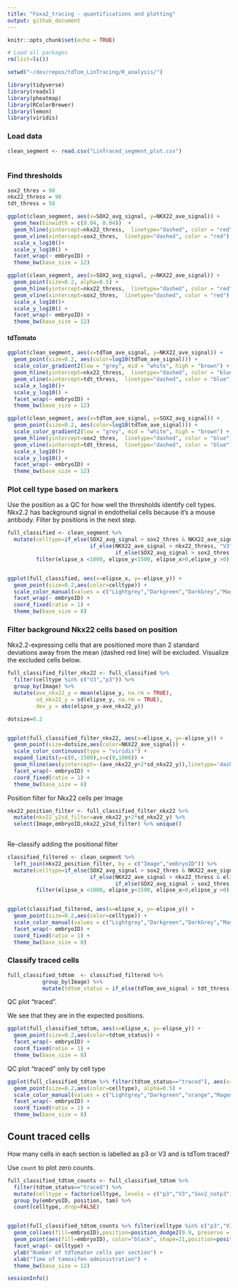 ```yaml
---
title: "Foxa2_tracing - quantifications and plotting"
output: github_document
---
```


```r
knitr::opts_chunk$set(echo = TRUE)
```


```r
# Load all packages
rm(list=ls())

setwd("~/dev/repos/tdTom_LinTracing/R_analysis/")

library(tidyverse)
library(readxl)
library(pheatmap)
library(RColorBrewer)
library(lemon)
library(viridis)

```

### Load data

```r
clean_segment <- read.csv("LinTraced_segment_plot.csv")
  
```

### Find thresholds
```r

sox2_thres = 90
nkx22_thress = 90
tdt_thress = 50

ggplot(clean_segment, aes(x=SOX2_avg_signal, y=NKX22_ave_signal)) +
  geom_hex(binwidth = c(0.04, 0.04))  +
  geom_hline(yintercept=nkx22_thress,  linetype="dashed", color = "red") +
  geom_vline(xintercept=sox2_thres,  linetype="dashed", color = "red") +
  scale_x_log10()+
  scale_y_log10() +
  facet_wrap(~ embryoID) +
  theme_bw(base_size = 12)

ggplot(clean_segment, aes(x=SOX2_avg_signal, y=NKX22_ave_signal)) +
  geom_point(size=0.2, alpha=0.5) +
  geom_hline(yintercept=nkx22_thress,  linetype="dashed", color = "red") +
  geom_vline(xintercept=sox2_thres,  linetype="dashed", color = "red") +
  scale_x_log10()+
  scale_y_log10() +
  facet_wrap(~ embryoID) +
  theme_bw(base_size = 12)

```

#### tdTomato

```r

ggplot(clean_segment, aes(x=tdTom_ave_signal, y=NKX22_ave_signal)) +
  geom_point(size=0.2, aes(color=log10(tdTom_ave_signal))) +
  scale_color_gradient2(low = "grey", mid = "white", high = "brown") +
  geom_hline(yintercept=nkx22_thress,  linetype="dashed", color = "blue") +
  geom_vline(xintercept=tdt_thress,  linetype="dashed", color = "blue") +
  scale_x_log10()+
  scale_y_log10() +
  facet_wrap(~ embryoID) +
  theme_bw(base_size = 12)

ggplot(clean_segment, aes(x=tdTom_ave_signal, y=SOX2_avg_signal)) +
  geom_point(size=0.2, aes(color=log10(tdTom_ave_signal))) +
  scale_color_gradient2(low = "grey", mid = "white", high = "brown") +
  geom_hline(yintercept=sox2_thres,  linetype="dashed", color = "blue") +
  geom_vline(xintercept=tdt_thress,  linetype="dashed", color = "blue") +
  scale_x_log10()+
  scale_y_log10() +
  facet_wrap(~ embryoID) +
  theme_bw(base_size = 12)

```

### Plot cell type based on markers

Use the position as a QC for how well the thresholds identify cell types.
Nkx2.2 has background signal in endothelial cells because it's a mouse antibody. Filter by positions in the next step. 

```r
full_classified <- clean_segment %>%
  mutate(celltype=if_else(SOX2_avg_signal > sox2_thres & NKX22_ave_signal > nkx22_thress, "p3",
                          if_else(NKX22_ave_signal > nkx22_thress, "V3",
                                  if_else(SOX2_avg_signal > sox2_thres,"Sox2_notp3","othercell")))) %>%
         filter(elipse_x <1000, elipse_y<1500, elipse_x>0,elipse_y >0)


ggplot(full_classified, aes(x=elipse_x, y=-elipse_y)) +
  geom_point(size=0.2,aes(color=celltype)) +
  scale_color_manual(values = c("Lightgrey","Darkgreen","DarkGrey","Magenta")) +
  facet_wrap(~ embryoID) +
  coord_fixed(ratio = 1) +
  theme_bw(base_size = 8)

```


### Filter background Nkx22 cells based on position

Nkx2.2-expressing cells that are positioned more than 2 standard deviations away from the mean (dashed red line) will be excluded. Visualize the excluded cells below.

```r

full_classified_filter_nkx22 <- full_classified %>%
  filter(celltype %in% c("V3","p3")) %>%
  group_by(Image) %>%
  mutate(ave_nkx22_y = mean(elipse_y, na.rm = TRUE),
         sd_nkx22_y = sd(elipse_y, na.rm = TRUE),
         dev_y = abs(elipse_y-ave_nkx22_y))

dotsize=0.2


ggplot(full_classified_filter_nkx22, aes(x=elipse_x, y=-elipse_y)) +
  geom_point(size=dotsize,aes(color=NKX22_ave_signal)) +
  scale_color_continuous(type = "viridis") +
  expand_limits(y=c(0,-1500),x=c(0,1000)) +
  geom_hline(aes(yintercept=-(ave_nkx22_y+2*sd_nkx22_y)),linetype='dashed', col = 'red') +
  facet_wrap(~ embryoID) +
  coord_fixed(ratio = 1) +
  theme_bw(base_size = 8)

```

Position filter for Nkx22 cells per Image

```r
nkx22_position_filter <- full_classified_filter_nkx22 %>%
  mutate(nkx22_y2sd_filter=ave_nkx22_y+2*sd_nkx22_y) %>% 
  select(Image,embryoID,nkx22_y2sd_filter) %>% unique()
  
```



Re-classify adding the positional filter

```r

classified_filtered <- clean_segment %>%
  left_join(nkx22_position_filter, by = c("Image","embryoID")) %>% 
  mutate(celltype=if_else(SOX2_avg_signal > sox2_thres & NKX22_ave_signal > nkx22_thress & elipse_y < nkx22_y2sd_filter, "p3",
                          if_else(NKX22_ave_signal > nkx22_thress & elipse_y < nkx22_y2sd_filter, "V3",
                                  if_else(SOX2_avg_signal > sox2_thres,"Sox2_notp3","othercell")))) %>%
         filter(elipse_x <1000, elipse_y<1500, elipse_x>0,elipse_y >0)


ggplot(classified_filtered, aes(x=elipse_x, y=-elipse_y)) +
  geom_point(size=0.2,aes(color=celltype)) +
  scale_color_manual(values = c("Lightgrey","Darkgreen","DarkGrey","Magenta")) +
  facet_wrap(~ embryoID) +
  coord_fixed(ratio = 1) +
  theme_bw(base_size = 8)

```


### Classify traced cells 

```r
full_classified_tdtom  <- classified_filtered %>%
           group_by(Image) %>%
           mutate(tdtom_status = if_else(tdTom_ave_signal > tdt_thress,"traced","untraced")) 

```

QC plot "traced". 

We see that they are in the expected positions.

```r
ggplot(full_classified_tdtom, aes(x=elipse_x, y=-elipse_y)) +
  geom_point(size=0.2,aes(color=tdtom_status)) +
  facet_wrap(~ embryoID) +
  coord_fixed(ratio = 1) +
  theme_bw(base_size = 8)
```

QC plot "traced" only by cell type
```r
ggplot(full_classified_tdtom %>% filter(tdtom_status=="traced"), aes(x=elipse_x, y=-elipse_y)) +
  geom_point(size=0.2,aes(color=celltype), alpha=0.5) +
  scale_color_manual(values = c("Lightgrey","Darkgreen","orange","Magenta")) +
  facet_wrap(~ embryoID) +
  coord_fixed(ratio = 1) +
  theme_bw(base_size = 8)

```

## Count traced cells

How many cells in each section is labelled as p3 or V3 and is tdTom traced?

Use `count` to plot zero counts.

```r
full_classified_tdtom_counts <- full_classified_tdtom %>%
  filter(tdtom_status=="traced") %>%
  mutate(celltype = factor(celltype, levels = c("p3","V3","Sox2_notp3","othercell"))) %>%
  group_by(embryoID, position, tam) %>%
  count(celltype,.drop=FALSE)


ggplot(full_classified_tdtom_counts %>% filter(celltype %in% c("p3","V3")), aes(x=tam, y=n)) +
  geom_col(aes(fill=embryoID),position=position_dodge2(0.9, preserve = "single")) +
  geom_point(aes(fill=embryoID), color="black", shape=21,position=position_dodge2(0.9, preserve = "single")) +
  facet_wrap(~ celltype) +
  ylab("Number of tdTomato+ cells per section") +
  xlab("Time of tamoxifen administration") +
  theme_bw(base_size = 12)

```



```r
sessionInfo()
```

